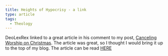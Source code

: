 ```yaml
---
title: Heights of Hypocrisy - a link
type: article
tags:
  - Theology
---
```


DeoLexRex linked to a great article in his comment to my post, [Canceling Worship on Christmas](/blog/2005/12/08/canceling-worship-on-christmas#comments). The article was great, so I thought I would bring it up to the top of my blog. The article can be read [HERE](http://fritzthegrand.blogspot.com/2005/12/heights-of-hypocrisy.html)
